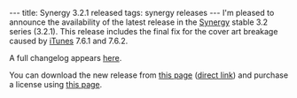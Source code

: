 ---
title: Synergy 3.2.1 released
tags: synergy releases
---
I'm pleased to announce the availability of the latest release in the [[Synergy]] stable 3.2 series (3.2.1). This release includes the final fix for the cover art breakage caused by [[iTunes]] 7.6.1 and 7.6.2.

A full changelog appears [http://wincent.com/a/products/synergy-classic/history/ here].

You can download the new release from [http://wincent.com/a/products/synergy-classic/download/ this page] ([http://wincent.com/download.php?item=SynergyJaguar.zip direct link]) and purchase a license using [https://secure.wincent.com/a/products/synergy-classic/purchase/ this page].
